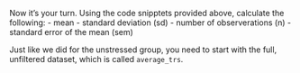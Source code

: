 Now it's your turn. Using the code snipptets provided above, calculate the following:
- mean
- standard deviation (sd)
- number of observerations (n)
- standard error of the mean (sem)

Just like we did for the unstressed group, you need to start with the full, unfiltered dataset, which is called `average_trs`.

